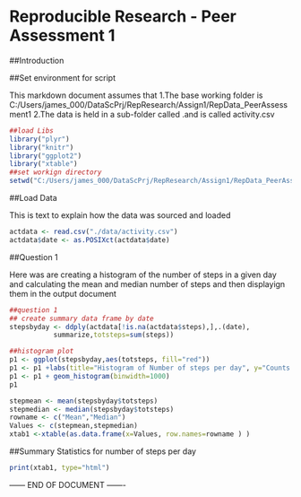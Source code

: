 Reproducible Research - Peer Assessment 1
========================================================

##Introduction

##Set environment for script

This markdown document assumes that
1.The base working folder is C:/Users/james_000/DataScPrj/RepResearch/Assign1/RepData_PeerAssessment1
2.The data is held in a sub-folder called .\data and is called activity.csv

```r
##load Libs
library("plyr")
library("knitr")
library("ggplot2")
library("xtable")
##set workign directory
setwd("C:/Users/james_000/DataScPrj/RepResearch/Assign1/RepData_PeerAssessment1")
```

##Load Data

This is text to explain how the data was sourced and loaded

```r
actdata <- read.csv("./data/activity.csv")
actdata$date <- as.POSIXct(actdata$date)
```

##Question 1

Here was are creating a histogram of the number of steps in a given day and calculating the mean and median number of steps and then displayign them in the output document

```r
##question 1
## create summary data frame by date
stepsbyday <- ddply(actdata[!is.na(actdata$steps),],.(date), 
           summarize,totsteps=sum(steps))

##histogram plot
p1 <- ggplot(stepsbyday,aes(totsteps, fill="red"))
p1 <- p1 +labs(title="Histogram of Number of steps per day", y="Counts Days", x= "Total Steps in 1 day")
p1 <- p1 + geom_histogram(binwidth=1000)
p1
```
```r
stepmean <- mean(stepsbyday$totsteps)
stepmedian <- median(stepsbyday$totsteps)
rowname <- c("Mean","Median")
Values <- c(stepmean,stepmedian)
xtab1 <-xtable(as.data.frame(x=Values, row.names=rowname ) )                        
```

##Summary Statistics for number of steps per day
```r
print(xtab1, type="html")

```

------ END OF DOCUMENT -------

